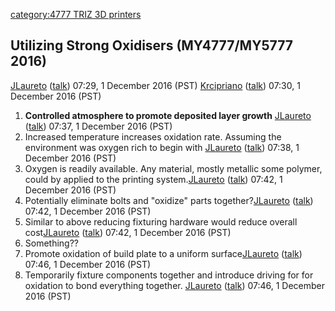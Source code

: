 {{777}}{{TRIZ-3D}}[[category:4777 TRIZ 3D printers]]

==Utilizing Strong Oxidisers (MY4777/MY5777 2016)==

[[User:JLaureto|JLaureto]] ([[User talk:JLaureto|talk]]) 07:29, 1 December 2016 (PST)
[[User:Krcipriano|Krcipriano]] ([[User talk:Krcipriano|talk]]) 07:30, 1 December 2016 (PST)

# '''Controlled atmosphere to promote deposited layer growth''' [[User:JLaureto|JLaureto]] ([[User talk:JLaureto|talk]]) 07:37, 1 December 2016 (PST)
# Increased temperature increases oxidation rate. Assuming the environment was oxygen rich to begin with [[User:JLaureto|JLaureto]] ([[User talk:JLaureto|talk]]) 07:38, 1 December 2016 (PST)
# Oxygen is readily available. Any material, mostly metallic some polymer, could by applied to the printing system.[[User:JLaureto|JLaureto]] ([[User talk:JLaureto|talk]]) 07:42, 1 December 2016 (PST)
# Potentially eliminate bolts and "oxidize" parts together?[[User:JLaureto|JLaureto]] ([[User talk:JLaureto|talk]]) 07:42, 1 December 2016 (PST)
# Similar to above reducing fixturing hardware would reduce overall cost[[User:JLaureto|JLaureto]] ([[User talk:JLaureto|talk]]) 07:42, 1 December 2016 (PST)
# Something??
# Promote oxidation of build plate to a uniform surface[[User:JLaureto|JLaureto]] ([[User talk:JLaureto|talk]]) 07:46, 1 December 2016 (PST)
# Temporarily fixture components together and introduce driving for for oxidation to bond everything together. [[User:JLaureto|JLaureto]] ([[User talk:JLaureto|talk]]) 07:46, 1 December 2016 (PST)